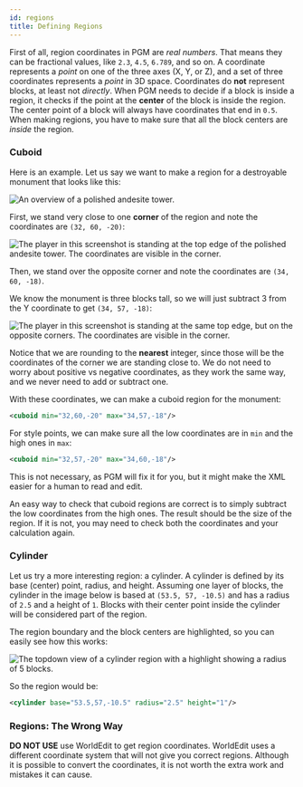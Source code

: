 ```yaml
---
id: regions
title: Defining Regions
---
```


First of all, region coordinates in PGM are _real numbers_.
That means they can be fractional values, like `2.3`, `4.5`, `6.789`, and so on.
A coordinate represents a _point_ on one of the three axes (X, Y, or Z), and a set of three coordinates represents a _point_ in 3D space.
Coordinates do **not** represent blocks, at least not _directly_.
When PGM needs to decide if a block is inside a region, it checks if the point at the **center** of the block is inside the region.
The center point of a block will always have coordinates that end in `0.5`.
When making regions, you have to make sure that all the block centers are _inside_ the region.

### Cuboid

Here is an example. Let us say we want to make a region for a destroyable monument that looks like this:

![An overview of a polished andesite tower.](/img/guides/cuboid-overview.png 'An overview of a polished andesite tower.')

First, we stand very close to one **corner** of the region and note the coordinates are `(32, 60, -20)`:

![The player in this screenshot is standing at the top edge of the polished andesite tower. The coordinates are visible in the corner.](/img/guides/cuboid-c1.png 'The player in this screenshot is standing at the top edge of the polished andesite tower. The coordinates are visible in the corner.')

Then, we stand over the opposite corner and note the coordinates are `(34, 60, -18)`.

We know the monument is three blocks tall, so we will just subtract 3 from the Y coordinate to get `(34, 57, -18)`:

![The player in this screenshot is standing at the same top edge, but on the opposite corners. The coordinates are visible in the corner.](/img/guides/cuboid-c2.png 'The player in this screenshot is standing at the same top edge, but on the opposite corners. The coordinates are visible in the corner.')

Notice that we are rounding to the **nearest** integer, since those will be the coordinates of the corner we are standing close to.
We do not need to worry about positive vs negative coordinates, as they work the same way, and we never need to add or subtract one.

With these coordinates, we can make a cuboid region for the monument:

```xml
<cuboid min="32,60,-20" max="34,57,-18"/>
```

For style points, we can make sure all the low coordinates are in `min` and the high ones in `max`:

```xml
<cuboid min="32,57,-20" max="34,60,-18"/>
```

This is not necessary, as PGM will fix it for you, but it might make the XML easier for a human to read and edit.

An easy way to check that cuboid regions are correct is to simply subtract the low coordinates from the high ones.
The result should be the size of the region. If it is not, you may need to check both the coordinates and your calculation again.

### Cylinder

Let us try a more interesting region: a cylinder.
A cylinder is defined by its base (center) point, radius, and height.
Assuming one layer of blocks, the cylinder in the image below is based at `(53.5, 57, -10.5)` and has a radius of `2.5` and a height of `1`.
Blocks with their center point inside the cylinder will be considered part of the region.

The region boundary and the block centers are highlighted, so you can easily see how this works:

![The topdown view of a cylinder region with a highlight showing a radius of 5 blocks.](/img/guides/cylinder-overview.png 'The topdown view of a cylinder region with a highlight showing a radius of 5 blocks.')

So the region would be:

```xml
<cylinder base="53.5,57,-10.5" radius="2.5" height="1"/>
```

### Regions: The Wrong Way

**DO NOT USE** use WorldEdit to get region coordinates.
WorldEdit uses a different coordinate system that will not give you correct regions. Although it is possible to convert the coordinates,
it is not worth the extra work and mistakes it can cause.
